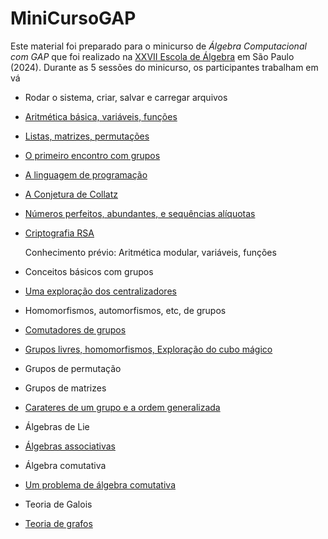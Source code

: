 # MiniCursoGAP

Este material foi preparado para o minicurso de *Álgebra Computacional com GAP* que foi realizado na [XXVII Escola de Álgebra](https://algebra2024.ime.usp.br/index.php) em São Paulo (2024). Durante as 5 sessões do minicurso, os participantes trabalham em vá

- Rodar o sistema, criar, salvar e carregar arquivos
- [Aritmética básica, variáveis, funções](arith.qmd)
- [Listas, matrizes, permutações](list_mat_perm.qmd)
- [O primeiro encontro com grupos](estrut.qmd)
- [A linguagem de programação](ling.qmd)
- [A Conjetura de Collatz](collatz.qmd)
- [Números perfeitos, abundantes, e sequências alíquotas](aliquot.qmd)
- [Criptografia RSA](rsa.qmd)

  Conhecimento prévio: Aritmética modular, variáveis, funções 

- Conceitos básicos com grupos
- [Uma exploração dos centralizadores](centralizers.qmd)
- Homomorfismos, automorfismos, etc, de grupos
- [Comutadores de grupos](commutators.qmd)
- [Grupos livres, homomorfismos, Exploração do cubo mágico](cubo.qmd)
- Grupos de permutação
- Grupos de matrizes
- [Carateres de um grupo e a ordem generalizada](genord.qmd)
- Álgebras de Lie
- [Álgebras associativas](algebras.qmd)
- Álgebra comutativa
- [Um problema de álgebra comutativa](groebner1.qmd)
- Teoria de Galois
- [Teoria de grafos](grafos.qmd)
  
